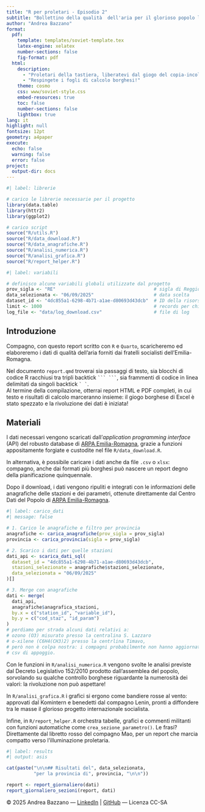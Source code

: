 ```yaml
---
title: "R per proletari - Episodio 2"
subtitle: "Bollettino della qualità  dell'aria per il glorioso popolo lavoratore"
author: "Andrea Bazzano"
format:
  pdf:
    template: templates/soviet-template.tex
    latex-engine: xelatex
    number-sections: false
    fig-format: pdf
  html:
    description:
      - "Proletari della tastiera, liberatevi dal giogo del copia-incolla<br>"
      - "Respingete i fogli di calcolo borghesi!"
    theme: cosmo
    css: www/soviet-style.css
    embed-resources: true
    toc: false
    number-sections: false
    lightbox: true
lang: it
highlight: null
fontsize: 12pt
geometry: a4paper
execute: 
  echo: false
  warning: false
  error: false
project:
  output-dir: docs
---
```


```r
#| label: librerie

# carico le librerie necessarie per il progetto
library(data.table)
library(httr2)
library(ggplot2)

# carico script
source("R/utils.R")
source("R/data_download.R")
source("R/data_anagrafiche.R")
source("R/analisi_numerica.R")
source("R/analisi_grafica.R")
source("R/report_helper.R")
```

```r
#| label: variabili

# definisco alcune variabili globali utilizzate dal progetto
prov_sigla <- "RE"                                    # sigla di Reggio Emilia
data_selezionata <- "06/09/2025"                      # data scelta
dataset_id <- "4dc855a1-6298-4b71-a1ae-d80693d43dcb"  # ID della risorsa CKAN
limit <- 1000                                         # records per chiamata all'API
log_file <- "data/log_download.csv"                   # file di log
```


## Introduzione

Compagno, con questo report scritto con `R` e `Quarto`, scaricheremo ed elaboreremo i dati di qualità dell'aria forniti dai fratelli socialisti dell'Emilia-Romagna.

Nel documento `report.qmd` troverai sia passaggi di testo, sia blocchi di codice R racchiusi tra tripli backtick `` ``` ``` ``, sia frammenti di codice in linea delimitati da singoli backtick `` ` ` ``.  
Al termine della compilazione, otterrai report HTML e PDF completi, in cui testo e risultati di calcolo marceranno insieme: il giogo borghese di Excel è stato spezzato e la rivoluzione dei dati è iniziata!

## Materiali

I dati necessari vengono scaricati dall’*application programming interface* (API) del robusto database di [ARPA Emilia-Romagna](https://dati.arpae.it/api/3/action/datastore_search?resource_id=4dc855a1-6298-4b71-a1ae-d80693d43dcb&limit=5), grazie a funzioni appositamente forgiate e custodite nel file `R/data_download.R`.

In alternativa, è possibile caricare i dati anche da file `.csv` o `xlsx`: compagno, anche dai formati più borghesi può nascere un report degno della pianificazione quinquennale.

Dopo il download, i dati vengono ripuliti e integrati con le informazioni delle anagrafiche delle stazioni e dei parametri, ottenute direttamente dal Centro Dati del Popolo di [ARPA Emilia-Romagna](https://dati.arpae.it/dataset/qualita-dell-aria-rete-di-monitoraggio).

```r
#| label: carico_dati
#| message: false

# 1. Carico le anagrafiche e filtro per provincia
anagrafiche <- carica_anagrafiche(prov_sigla = prov_sigla)
provincia <- carica_provincia(sigla = prov_sigla)

# 2. Scarico i dati per quelle stazioni
dati_api <- scarica_dati_sql(
  dataset_id = "4dc855a1-6298-4b71-a1ae-d80693d43dcb",
  stazioni_selezionate = anagrafiche$stazioni_selezionate,
  data_selezionata = "06/09/2025"
)[]

# 3. Merge con anagrafiche
dati <- merge(
  dati_api,
  anagrafiche$anagrafica_stazioni,
  by.x = c("station_id", "variable_id"),
  by.y = c("cod_staz", "id_param")
)
# perdiamo per strada alcuni dati relativi a:
# ozono (O3) misurato presso la centralina S. Lazzaro
# o-xilene (C6H4(CH3)2) presso la centrlina Timavo,
# però non è colpa nostra: i compagni probabilmente non hanno aggiornati i file
# csv di appoggio.

```

Con le funzioni in `R/analisi_numerica.R` vengono svolte le analisi previste dal Decreto Legislativo 152/2010 prodotto dall'assemblea del popolo, sorvolando su qualche controllo borghese riguardante la numerosità dei valori: la rivoluzione non può aspettare!

In `R/analisi_grafica.R` i grafici si ergono come bandiere rosse al vento: approvati dal Komintern e benedetti dal compagno Lenin, pronti a diffondere tra le masse il glorioso progetto internazionale socialista.

Infine, in `R/report_helper.R` orchestra tabelle, grafici e commenti militanti con funzioni automatiche come `crea_sezione_parametro()`. Le frasi? Direttamente dal libretto rosso del compagno Mao, per un report che marcia compatto verso l'illuminazione proletaria.

```r
#| label: results
#| output: asis

cat(paste("\n\n## Risultati del", data_selezionata,
          "per la provincia di", provincia, "\n\n"))

report <- report_giornaliero(dati)
report_giornaliero_sezioni(report, dati)
```

```{=html}
<footer class="copyright">
  &copy; 2025 Andrea Bazzano — <a href="https://www.linkedin.com/in/andreabazzano/" target="_blank">LinkedIn</a> | <a href="https://github.com/andreabz" target="_blank">GitHub</a> — Licenza CC-SA
</footer>
```
